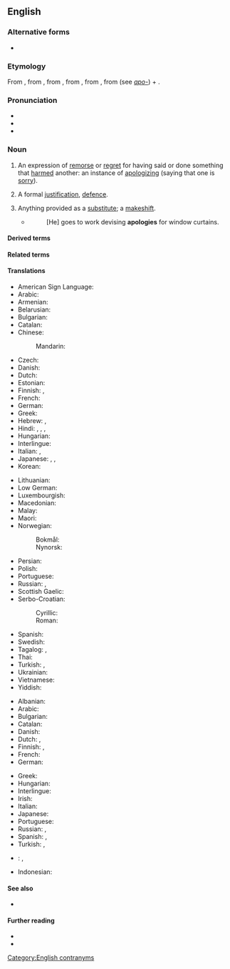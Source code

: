 ==English==
{{wikipedia}}

===Alternative forms===
* {{l|en|apologie}} {{qualifier|archaic}}

===Etymology===
From {{etyl|fr|en}} {{m|fr|apologie}}, from {{etyl|LL.|en}} {{m|la|apologia}}, from {{etyl|grc|en}} {{m|grc|ἀπολογία||a speech in defence}}, from {{m|grc|ἀπολογοῦμαι||I speak in my defense}}, from {{m|grc|ἀπόλογος||an account, story}}, from {{m|grc|ἀπό||from, off}} (see ''[[apo-]]'') + {{m|grc|λόγος||speech}}.

===Pronunciation===
* {{IPA|en|/əˈpɒl.ə.dʒi/}}
* {{audio|en|en-us-apology.ogg|Audio (US)}}
* {{rhymes|en|ɒlədʒi}}

===Noun===
{{en-noun|apologies}}

# An expression of [[remorse]] or [[regret]] for having said or done something that [[harm]]ed another: an instance of [[apologize|apologizing]] (saying that one is [[sorry]]).
#: {{ux|en|What he said really hurt my feelings, but his '''apology''' sounded so sincere that I couldn't help but forgive him.}}
#: {{ux|en|The CEO made a public '''apology''' for the scandal, and promised full cooperation with the authorities.}}
# A formal [[justification]], [[defence]].
#: {{ux|en|The '''Apology''' of Socrates.}}
#: {{syn|en|apologia}}
# Anything provided as a [[substitute]]; a [[makeshift]].
#: {{ux|en|a poor '''apology''' for a hotel room}}
#* {{RQ:Dickens Bleak House|20}}
#*: [He] goes to work devising '''apologies''' for window curtains.

====Derived terms====
{{col3|en
|apologian
|apologist
|apologize
|apologizer
|preapology
}}

====Related terms====
{{col3|en
|apologetic
|apologetics
|apologia
}}

====Translations====
{{trans-top|an expression of regret}}
* American Sign Language: {{t|ase|A@Chest-PalmBack CirclesVert}}
* Arabic: {{t|ar|اِعْتِذَار|m}}
* Armenian: {{t+|hy|ներողություն}}
* Belarusian: {{t|be|прабачэ́нне|n}}
* Bulgarian: {{t+|bg|извине́ние|n}}
* Catalan: {{t|ca|disculpa|f}}
* Chinese:
*: Mandarin: {{t+|cmn|抱歉|tr=bàoqiàn}}
* Czech: {{t+|cs|omluva|f}}
* Danish: {{t|da|undskyldning|c}}
* Dutch: {{t+|nl|verontschuldiging|f}}
* Estonian: {{t|et|vabandus}}
* Finnish: {{t+|fi|anteeksipyyntö}}, {{t|fi|pahoittelu}}
* French: {{t+|fr|excuse|f}}
* German: {{t+|de|Entschuldigung|f}}
* Greek: {{t+|el|συγγνώμη|f}}
* Hebrew: {{t+|he|התנצלות|f|tr=hitnatzlút}}, {{t+|he|סליחה|f|tr=slikhá}}
* Hindi: {{t+|hi|क्षमा|m}}, {{t|hi|क्षमायाचना|?}}, {{t|hi|दोर्षस्वीकार|?}}, {{t|hi|माफ़ी|?}}
* Hungarian: {{t+|hu|bocsánatkérés}}
* Interlingue: {{t|ie|excusa}}
* Italian: {{t+|it|apologia|f}}, {{t+|it|scuse|f-p}}
* Japanese: {{t|ja|詫び|tr=わび, wabi}}, {{t|ja|侘び|tr=わび, wabi}}, {{t+|ja|謝罪|tr=しゃざい, shazai}}
* Korean: {{t+|ko|사과}}
{{trans-mid}}
* Lithuanian: {{t+|lt|atsiprašymas|m}}
* Low German: {{t|de|Entschülligunge|f}} {{q|Paderbornisch}}
* Luxembourgish: {{t|lb|Entschëllegung|f}}
* Macedonian: {{t|mk|извине́ние|n}}
* Malay: {{t|ms|permintaan maaf}}
* Maori: {{t|mi|whakapāha}}
* Norwegian:
*: Bokmål: {{t|nb|unnskyldning|m|f}}
*: Nynorsk: {{t|nn|unnskyldning|f}}
* Persian: {{t+|fa|پوزش|tr=puzeš}}
* Polish: {{t+|pl|przeprosiny|p}}
* Portuguese: {{t+|pt|desculpa|f}}
* Russian: {{t+|ru|извине́ние|n}}, {{t+|ru|проще́ние|n}}
* Scottish Gaelic: {{t|gd|leisgeul|m}}
* Serbo-Croatian:
*: Cyrillic: {{t|sh|извиње́ње|n}}
*: Roman: {{t+|sh|izvinjénje|n}}
* Spanish: {{t+|es|disculpa|f}}
* Swedish: {{t+|sv|ursäkt|c}}
* Tagalog: {{t|tl|patawad}}, {{t+|tl|paumanhin}}
* Thai: {{t|th|บทแถลง|tr=bòt-tà-lăeng}}
* Turkish: {{t+|tr|itizar}}, {{t+|tr|özür}}
* Ukrainian: {{t|uk|ви́бачення|n}}
* Vietnamese: {{t+|vi|xin lỗi|alt=sự xin lỗi}}
* Yiddish: {{t|yi|אַנטשולדיקונג|f}}
{{trans-bottom}}

{{trans-top|formal justification, defence}}
* Albanian: {{t+|sq|apologji}}
* Arabic: {{t+|ar|دفاع}}
* Bulgarian: {{t+|bg|оправда́ние|n}}
* Catalan: {{t|ca|apologia|f}}
* Danish: {{t|da|forsvar|n}}
* Dutch: {{t+|nl|verweer|n}}, {{t+|nl|apologie|f}}
* Finnish: {{t+|fi|puolustus}}, {{t|fi|puolustuskirjoitus}}
* French: {{t+|fr|apologie|f}}
* German: {{t+|de|Apologie|f}}
{{trans-mid}}
* Greek: {{t+|el|απολογία|f}}
* Hungarian: {{t+|hu|védőbeszéd}}
* Interlingue: {{t|ie|apologie}}
* Irish: {{t|ga|apalacht|f}}
* Italian: {{t+|it|apologia|f}}
* Japanese: {{t+|ja|弁明|tr=べんめい, benmei}}
* Portuguese: {{t+|pt|apologia|f}}
* Russian: {{t+|ru|оправда́ние|n}}, {{t+|ru|извине́ние|n}}
* Spanish: {{t+|es|disculpa|f}}, {{t+|es|excusa|f}}
* Turkish: {{t|tr|savunca}}, {{t+|tr|müdafaa}}
{{trans-bottom}}

{{checktrans-top}}
* {{ttbc|ar}}: {{t|ar|إعتذار}}, {{t|ar|أسف}}
{{trans-mid}}
* Indonesian: {{t+check|id|maaf}}
{{trans-bottom}}

====See also====
* {{l|en|remorse}}

====Further reading====
* {{R:Webster 1913}}
* {{R:Century 1911}}

[[Category:English contranyms]]